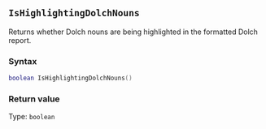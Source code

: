 ::: {.minipage data-latex="{\textwidth}"}
## `IsHighlightingDolchNouns`

Returns whether Dolch nouns are being highlighted in the formatted Dolch report.

### Syntax {-}

``` .lua
boolean IsHighlightingDolchNouns()
```

### Return value {-}

Type: `boolean`
:::
